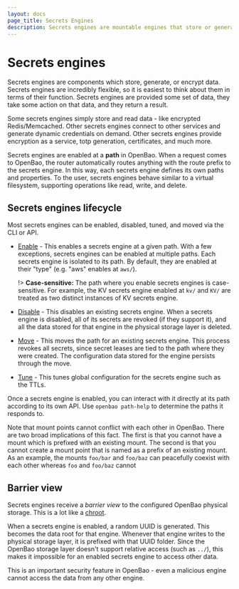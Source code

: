 ```yaml
---
layout: docs
page_title: Secrets Engines
description: Secrets engines are mountable engines that store or generate secrets in OpenBao.
---
```


# Secrets engines

Secrets engines are components which store, generate, or encrypt data. Secrets
engines are incredibly flexible, so it is easiest to think about them in terms
of their function. Secrets engines are provided some set of data, they take some
action on that data, and they return a result.

Some secrets engines simply store and read data - like encrypted
Redis/Memcached. Other secrets engines connect to other services and generate
dynamic credentials on demand. Other secrets engines provide encryption as a
service, totp generation, certificates, and much more.

Secrets engines are enabled at a **path** in OpenBao. When a request comes to
OpenBao, the router automatically routes anything with the route prefix to the
secrets engine. In this way, each secrets engine defines its own paths and
properties. To the user, secrets engines behave similar to a virtual filesystem,
supporting operations like read, write, and delete.

## Secrets engines lifecycle

Most secrets engines can be enabled, disabled, tuned, and moved via the CLI or
API. 

- [Enable](/vault/docs/commands/secrets/enable) - This enables a secrets engine at
  a given path. With a few exceptions, secrets engines can be enabled at multiple
  paths. Each secrets engine is isolated to its path. By default, they are
  enabled at their "type" (e.g. "aws" enables at `aws/`).

  !> **Case-sensitive:** The path where you enable secrets engines is case-sensitive. For
  example, the KV secrets engine enabled at `kv/` and `KV/` are treated as two
  distinct instances of KV secrets engine.

- [Disable](/vault/docs/commands/secrets/disable) - This disables an existing
  secrets engine. When a secrets engine is disabled, all of its secrets are
  revoked (if they support it), and all the data stored for that engine in
  the physical storage layer is deleted.

- [Move](/vault/docs/commands/secrets/move) - This moves the path for an existing
  secrets engine. This process revokes all secrets, since secret leases are tied
  to the path where they were created. The configuration data stored for the engine
  persists through the move.

- [Tune](/vault/docs/commands/secrets/tune) - This tunes global configuration for
  the secrets engine such as the TTLs.

Once a secrets engine is enabled, you can interact with it directly at its path
according to its own API. Use `openbao path-help` to determine the paths it
responds to.

Note that mount points cannot conflict with each other in OpenBao. There are
two broad implications of this fact. The first is that you cannot have
a mount which is prefixed with an existing mount. The second is that you
cannot create a mount point that is named as a prefix of an existing mount.
As an example, the mounts `foo/bar` and `foo/baz` can peacefully coexist
with each other whereas `foo` and `foo/baz` cannot

## Barrier view

Secrets engines receive a _barrier view_ to the configured OpenBao physical
storage. This is a lot like a [chroot](https://en.wikipedia.org/wiki/Chroot).

When a secrets engine is enabled, a random UUID is generated. This becomes the
data root for that engine. Whenever that engine writes to the physical storage
layer, it is prefixed with that UUID folder. Since the OpenBao storage layer
doesn't support relative access (such as `../`), this makes it impossible for an
enabled secrets engine to access other data.

This is an important security feature in OpenBao - even a malicious engine
cannot access the data from any other engine.
